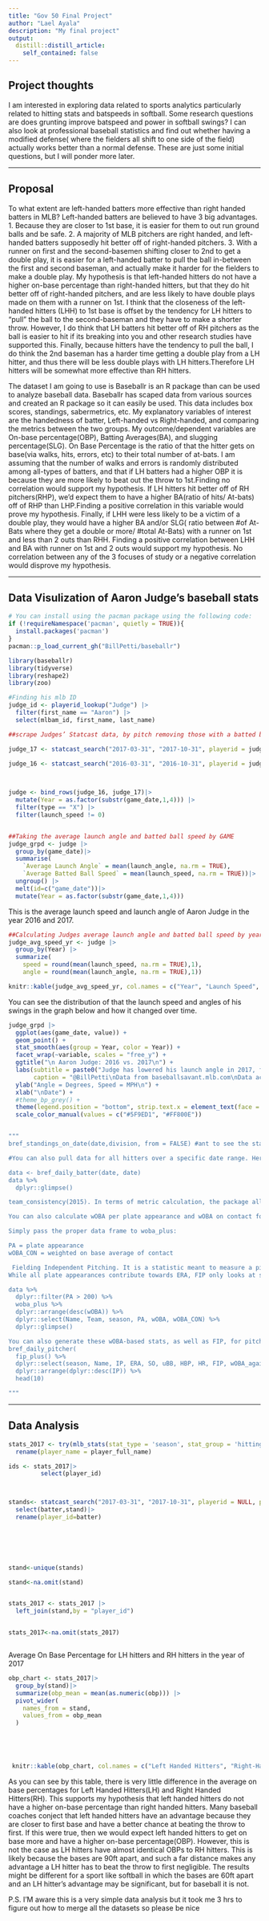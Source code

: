 ```yaml
---
title: "Gov 50 Final Project"
author: "Lael Ayala"
description: "My final project"
output:
  distill::distill_article:
    self_contained: false
---
```


## Project thoughts

I am interested in exploring data related to sports analytics particularly related to hitting stats and batspeeds in softball. Some research questions are does grunting improve batspeed and power in softball swings? I can also look at professional baseball statistics and find out whether having a modified defense( where the fielders all shift to one side of the field) actually works better than a normal defense. These are just some initial questions, but I will ponder more later.

------------------------------------------------------------------------

## Proposal

To what extent are left-handed batters more effective than right handed batters in MLB? Left-handed batters are believed to have 3 big advantages. 1. Because they are closer to 1st base, it is easier for them to out run ground balls and be safe. 2. A majority of MLB pitchers are right handed, and left-handed batters supposedly hit better off of right-handed pitchers. 3. With a runner on first and the second-basemen shifting closer to 2nd to get a double play, it is easier for a left-handed batter to pull the ball in-between the first and second baseman, and actually make it harder for the fielders to make a double play. My hypothesis is that left-handed hitters do not have a higher on-base percentage than right-handed hitters, but that they do hit better off of right-handed pitchers, and are less likely to have double plays made on them with a runner on 1st. I think that the closeness of the left-handed hitters (LHH) to 1st base is offset by the tendency for LH hitters to "pull" the ball to the second-baseman and they have to make a shorter throw. However, I do think that LH batters hit better off of RH pitchers as the ball is easier to hit if its breaking into you and other research studies have supported this. Finally, because hitters have the tendency to pull the ball, I do think the 2nd baseman has a harder time getting a double play from a LH hitter, and thus there will be less double plays with LH hitters.Therefore LH hitters will be somewhat more effective than RH hitters.

The dataset I am going to use is Baseballr is an R package than can be used to analyze baseball data. Baseballr has scaped data from various sources and created an R package so it can easily be used. This data includes box scores, standings, sabermetrics, etc. My explanatory variables of interest are the handedness of batter, Left-handed vs Right-handed, and comparing the metrics between the two groups. My outcome/dependent variables are On-base percentage(OBP), Batting Averages(BA), and slugging percentage(SLG). On Base Percentage is the ratio of that the hitter gets on base(via walks, hits, errors, etc) to their total number of at-bats. I am assuming that the number of walks and errors is randomly distributed among all-types of batters, and that if LH batters had a higher OBP it is because they are more likely to beat out the throw to 1st.Finding no correlation would support my hypothesis. If LH hitters hit better off of RH pitchers(RHP), we'd expect them to have a higher BA(ratio of hits/ At-bats) off of RHP than LHP.Finding a positive correlation in this variable would prove my hypothesis. Finally, if LHH were less likely to be a victim of a double play, they would have a higher BA and/or SLG( ratio between #of At-Bats where they get a double or more/ #total At-Bats) with a runner on 1st and less than 2 outs than RHH. Finding a positive correlation between LHH and BA with runner on 1st and 2 outs would support my hypothesis. No correlation between any of the 3 focuses of study or a negative correlation would disprove my hypothesis.

------------------------------------------------------------------------

## Data Visulization of Aaron Judge's baseball stats

```r
# You can install using the pacman package using the following code:
if (!requireNamespace('pacman', quietly = TRUE)){
  install.packages('pacman')
}
pacman::p_load_current_gh("BillPetti/baseballr")

```

```r
library(baseballr)
library(tidyverse)
library(reshape2)
library(zoo)

```

```r
#Finding his mlb ID
judge_id <- playerid_lookup("Judge") |>
  filter(first_name == "Aaron") |>
  select(mlbam_id, first_name, last_name)
```

```r
##scrape Judges’ Statcast data, by pitch removing those with a batted ball speed of 0

judge_17 <- statcast_search("2017-03-31", "2017-10-31", playerid = judge_id[1,1], player_type = 'batter') 
          
judge_16 <- statcast_search("2016-03-31", "2016-10-31", playerid = judge_id[1,1], player_type = 'batter') 



judge <- bind_rows(judge_16, judge_17)|>
  mutate(Year = as.factor(substr(game_date,1,4))) |>
  filter(type == "X") |>
  filter(launch_speed != 0)



```

```r
##Taking the average launch angle and batted ball speed by GAME
judge_grpd <- judge |>
  group_by(game_date)|>
  summarise(
    `Average Launch Angle` = mean(launch_angle, na.rm = TRUE), 
    `Average Batted Ball Speed` = mean(launch_speed, na.rm = TRUE))|>
  ungroup() |>
  melt(id=c("game_date"))|>
  mutate(Year = as.factor(substr(game_date,1,4)))


```

This is the average launch speed and launch angle of Aaron Judge in the year 2016 and 2017.

```r
##Calculating Judges average launch angle and batted ball speed by year 
judge_avg_speed_yr <- judge |>
  group_by(Year) |>
  summarize(
    speed = round(mean(launch_speed, na.rm = TRUE),1), 
    angle = round(mean(launch_angle, na.rm = TRUE),1))

knitr::kable(judge_avg_speed_yr, col.names = c("Year", "Launch Speed", "Launch Angle"))
```

You can see the distribution of that the launch speed and angles of his swings in the graph below and how it changed over time.

```r
judge_grpd |>
  ggplot(aes(game_date, value)) +
  geom_point() +
  stat_smooth(aes(group = Year, color = Year)) +
  facet_wrap(~variable, scales = "free_y") + 
  ggtitle("\n Aaron Judge: 2016 vs. 2017\n") + 
  labs(subtitle = paste0("Judge has lowered his launch angle in 2017, from ", judge_avg_speed_yr[1,3], " degrees in 2016 to ", judge_avg_speed_yr[2,3], " degrees in 2017.\n\n"), 
       caption = "@BillPetti\nData from baseballsavant.mlb.com\nData acquired with the baseballr package") +
  ylab("Angle = Degrees, Speed = MPH\n") +
  xlab("\nDate") +
  #theme_bp_grey() + 
  theme(legend.position = "bottom", strip.text.x = element_text(face = "bold", size = 14), plot.subtitle = element_text(hjust=-.12)) +
  scale_color_manual(values = c("#5F9ED1", "#FF800E"))



```
```r

"""
bref_standings_on_date(date,division, from = FALSE) #ant to see the standings for a specific MLB division on a given date, you can use the bref_standings_on_date() function. Just pass the year, month, day, and division you want:

#You can also pull data for all hitters over a specific date range. Here are the results for all hitters from August 1st through October 3rd during the 2015 season:

data <- bref_daily_batter(date, date) 
data %>%
  dplyr::glimpse()

team_consistency(2015). In terms of metric calculation, the package allows the user to calculate the consistency of team scoring and run prevention for any year using team_consistency():

You can also calculate wOBA per plate appearance and wOBA on contact for any set of data over any date range, provided you have the data available.

Simply pass the proper data frame to woba_plus:

PA = plate appearance 
wOBA_CON = weighted on base average of contact 

 Fielding Independent Pitching. It is a statistic meant to measure a pitcher's effectiveness, taking plays that would involve the defense trying to field the ball out of the equation
While all plate appearances contribute towards ERA, FIP only looks at strikeouts, walks, hit batsmen, and home runs. The latter has actually been found to hold more predictive power when trying to predict future ERA than past ERA itself

data %>%
  dplyr::filter(PA > 200) %>%
  woba_plus %>%
  dplyr::arrange(desc(wOBA)) %>%
  dplyr::select(Name, Team, season, PA, wOBA, wOBA_CON) %>%
  dplyr::glimpse()

You can also generate these wOBA-based stats, as well as FIP, for pitchers using the fip_plus() function:
bref_daily_pitcher(
  fip_plus() %>% 
  dplyr::select(season, Name, IP, ERA, SO, uBB, HBP, HR, FIP, wOBA_against, wOBA_CON_against) %>%
  dplyr::arrange(dplyr::desc(IP)) %>% 
  head(10)

"""
```

---------------------------------------------------------------------------------------------------

## Data Analysis 


```r
stats_2017 <- try(mlb_stats(stat_type = 'season', stat_group = 'hitting', season = 2017))|>
  rename(player_name = player_full_name)

ids <- stats_2017|>
         select(player_id)




```




```r



stands<- statcast_search("2017-03-31", "2017-10-31", playerid = NULL, player_type = 'batter')|>
  select(batter,stand)|>
  rename(player_id=batter)
  
  




stand<-unique(stands)

stand<-na.omit(stand)



```




```r


stats_2017 <- stats_2017 |>
  left_join(stand,by = "player_id")


stats_2017<-na.omit(stats_2017)



```



 Average On Base Percentage for LH hitters and RH hitters in the year of 2017
 
 
 
 
 
 
 
 
 
 
```r
obp_chart <- stats_2017|>
  group_by(stand)|>
  summarize(obp_mean = mean(as.numeric(obp))) |>
  pivot_wider(
    names_from = stand,
    values_from = obp_mean
  )
  




 knitr::kable(obp_chart, col.names = c("Left Handed Hitters", "Right-Handed Hitters"))

```

As you can see by this table, there is very little difference in the average on base percentages for Left Handed Hitters(LH) and Right Handed Hitters(RH). This supports my hypothesis that left handed hitters do not have a higher on-base percentage than right handed hitters. Many baseball coaches conject that  left handed hitters have an advantage because they are closer to first base and have a better chance at beating the throw to first. If this were true, then we would expect left handed hitters to get on base more and have a higher on-base percentage(OBP). However, this is not the case as LH hitters have almost identical OBPs to RH hitters. This is likely because the bases are 90ft apart, and such a far distance makes any advantage a LH hitter has to beat the throw to first negligible. The results might be different for a sport like softball in which the bases are 60ft apart and an LH hitter's advantage may be significant, but for baseball it is not.

P.S. I'M aware this is a very simple data analysis but it took me 3 hrs to figure out how to merge all the datasets so please be nice 